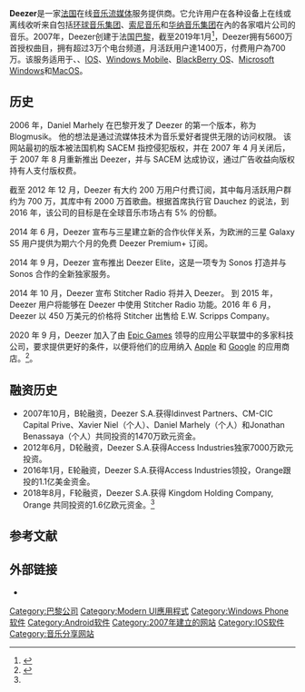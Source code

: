 {{Infobox website
| name             = Deezer
| logo             = Deezer logo.svg
| logo_size        = 250px
| company_type     = [[子公司|子公司]]
| foundation       = {{start date and age|2007|8}}<br>[[法國|法國]][[巴黎|巴黎]]
| location_city    = [[法蘭西島大區|法蘭西島大區]][[巴黎|巴黎]]
| location_country = [[法國|法國]]<ref name="legal">{{cite web |url= http://www.deezer.com/legal/legal |title= Deezer.com legal |accessdate= 2015-12-06 |archive-date= 2019-09-03 |archive-url= https://web.archive.org/web/20190903180221/https://www.deezer.com/legal/legal |dead-url= no }}</ref>
| founder          = Daniel Marhely<br>Jonathan Benassaya
| services         = [[流媒体|流媒体]]
| industry         = 音樂、播客和視頻
| owner            = 
| parent           = [[阿卡斯工业|阿卡斯工业]]<ref>{{cite magazine |url=https://www.billboard.com/articles/business/7502855/deezer-access-industries-french-approval-len-blavatnik |title=Warner Music's Parent Company Now In Control of Deezer Following French Approval |magazine=Billboard |date=2016-08-09 |accessdate=2018-02-12 |archiveurl=https://www.webcitation.org/6xAsiHkrR?url=https://www.billboard.com/articles/business/7502855/deezer-access-industries-french-approval-len-blavatnik |archivedate=2018-02-12 |dead-url=no }}</ref><br><small>(2016–)</small>
| url              = {{URL|https://www.deezer.com/|deezer.com}}
| alexa            = {{Increase}} 1,529 ({{As of|2019|02|28|alt=2019年2月}})<ref name="alexa">{{cite web |title=Deezer.com Traffic, Demographics and Competitors - Alexa |url=https://www.alexa.com/siteinfo/deezer.com |website=www.alexa.com |accessdate=2019-02-28 |language=en |archive-date=2019-07-22 |archive-url=https://web.archive.org/web/20190722171843/https://www.alexa.com/siteinfo/deezer.com |dead-url=no }}</ref>
| commercial       = 是
| registration     = 必須
| num_users        =
| language         = 180+ 國家<ref name="press">{{cite web | url= http://www.deezer.com/company/press | title= Deezer press page show company stats | accessdate= 2015-12-06 | archive-date= 2018-02-22 | archive-url= https://web.archive.org/web/20180222061255/https://www.deezer.com//company/press | dead-url= no }}</ref>
| current_status   = 運營中
| native_clients   = [[Web|Web]]、[[Android|Android]]、[[IOS|IOS]]、[[Windows_Mobile|Windows Mobile]]、[[BlackBerry_OS|BlackBerry OS]]、[[MacOS|MacOS]]
}}
'''Deezer'''是一家[[法国|法国]]在线[[音乐流媒体|音乐流媒体]]服务提供商。它允许用户在各种设备上在线或离线收听来自包括[[环球音乐集团|环球音乐集团]]、[[索尼音乐|索尼音乐]]和[[华纳音乐集团|华纳音乐集团]]在內的各家唱片公司的音乐。2007年，Deezer创建于法国[[巴黎|巴黎]]，截至2019年1月<ref name="deezer.com">{{Cite web|title=About us|url=http://www.deezer.com/company|work=Deezer|accessdate=2020-10-04|archive-date=2017-07-19|archive-url=https://web.archive.org/web/20170719152437/http://www.deezer.com/company|dead-url=no}}</ref>，Deezer拥有5600万首授权曲目，拥有超过3万个电台频道，月活跃用户達1400万，付费用户為700万。该服务适用于{{link-en|Web}}、{{link-en|Android}}、[[IOS|IOS]]、[[Windows_Mobile|Windows Mobile]]、[[BlackBerry_OS|BlackBerry OS]]、[[Microsoft_Windows|Microsoft Windows]]和[[MacOS|MacOS]]。

== 历史 ==

2006 年，Daniel Marhely 在巴黎开发了 Deezer 的第一个版本，称为 Blogmusik。 他的想法是通过流媒体技术为音乐爱好者提供无限的访问权限。 该网站最初的版本被法国机构 SACEM 指控侵犯版权，并在 2007 年 4 月关闭后，于 2007 年 8 月重新推出 Deezer，并与 SACEM 达成协议，通过广告收益向版权持有人支付版权费。

截至 2012 年 12 月，Deezer 有大约 200 万用户付费订阅，其中每月活跃用户群约为 700 万，其库中有 2000 万首歌曲。根据首席执行官 Dauchez 的说法，到 2016 年，该公司的目标是在全球音乐市场占有 5% 的份额。

2014 年 6 月，Deezer 宣布与三星建立新的合作伙伴关系，为欧洲的三星 Galaxy S5 用户提供为期六个月的免费 Deezer Premium+ 订阅。

2014 年 9 月，Deezer 宣布推出 Deezer Elite，这是一项专为 Sonos 打造并与 Sonos 合作的全新独家服务。 

2014 年 10 月，Deezer 宣布 Stitcher Radio 将并入 Deezer。 到 2015 年，Deezer 用户将能够在 Deezer 中使用 Stitcher Radio 功能。2016 年 6 月，Deezer 以 450 万美元的价格将 Stitcher 出售给 E.W. Scripps Company。

2020 年 9 月，Deezer 加入了由 [[Epic_Games|Epic Games]] 领导的应用公平联盟中的多家科技公司，要求提供更好的条件，以便将他们的应用纳入 [[蘋果公司|Apple]] 和 [[Google|Google]] 的应用商店。<ref name="Deezer">{{Cite web |url=https://www.mg21.com/deezer.html |title=法国在线音乐流媒体服务提供独角兽：Deezer S.A. |publisher=美股之家 |date=2021-05-30 |access-date=2021-05-30 |archive-date=2021-06-02 |archive-url=https://web.archive.org/web/20210602222418/https://www.mg21.com/deezer.html |dead-url=no }}</ref>。

== 融资历史 ==

*2007年10月，B轮融资，Deezer S.A.获得Idinvest Partners、CM-CIC Capital Prive、Xavier Niel（个人）、Daniel Marhely（个人）和Jonathan Benassaya（个人）共同投资的1470万欧元资金。
*2012年6月，D轮融资，Deezer S.A.获得Access Industries独家7000万欧元投资。
*2016年1月，E轮融资，Deezer S.A.获得Access Industries领投，Orange跟投的1.1亿美金资金。
*2018年8月，F轮融资，Deezer S.A.获得 Kingdom Holding Company, Orange 共同投资的1.6亿欧元资金。<ref name="Deezer"/>

== 参考文献 ==
{{Reflist|3}}

== 外部链接 ==
* {{Official website|https://www.deezer.com/}}

[[Category:巴黎公司|Category:巴黎公司]]
[[Category:Modern_UI應用程式|Category:Modern UI應用程式]]
[[Category:Windows_Phone软件|Category:Windows Phone软件]]
[[Category:Android软件|Category:Android软件]]
[[Category:2007年建立的网站|Category:2007年建立的网站]]
[[Category:IOS软件|Category:IOS软件]]
[[Category:音乐分享网站|Category:音乐分享网站]]